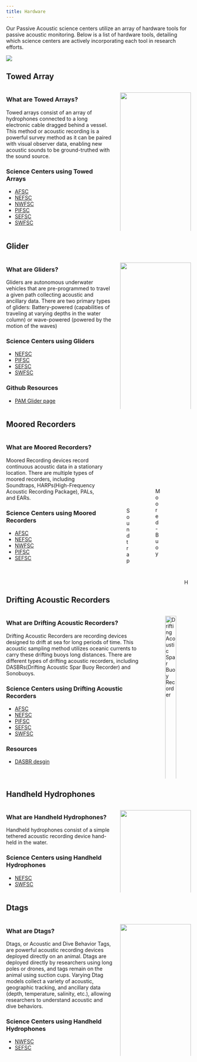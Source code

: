 ```yaml
---
title: Hardware
---
```

Our Passive Acoustic science centers utilize an array of hardware tools for passive acoustic monitoring. Below is a list of hardware tools, detailing which science centers are actively incorporating each tool in research efforts.

![](/content/images/Hardware/Hardware.png)

## Towed Array

:::::::::::::: {.columns}
::: {.column width="60%"}

### What are Towed Arrays?
Towed arrays consist of an array of hydrophones connected to a long electronic cable dragged behind a vessel. This method or acoustic recording is a powerful survey method as it can be paired with visual observer data, enabling new acoustic sounds to be ground-truthed with the sound source. 

### Science Centers using Towed Arrays
- [AFSC](https://noaa-afsc.github.io/AFSC-MML-PAM-Lab-Manual/content/Hardware.html)
- [NEFSC](https://nefsc.github.io/NEFSC_PAB_lab_manual/content/Hardware/Hardware.html)
- [NWFSC](https://noaa-nwfsc.github.io/NWFSC-PAM-Lab-Manual/content/Hardware.html)
- [PIFSC](https://pifsc-protected-species-division.github.io/CRP_PAM_Manual/content/Hardware.html)
- [SEFSC](https://sefsc.github.io/SEFSC-PAM-Lab-Manual/content/Hardware.html)
- [SWFSC](https://sael-swfsc.github.io/SAEL-lab-manual/content/Hardware.html)

:::
::: {.column width="40%"}
![](/content/images/Hardware/SHIP-TOWED-ARRAY.png){width=100%}

:::
::::::::::::::

## Glider

:::::::::::::: {.columns}
::: {.column width="60%"}

### What are Gliders?
Gliders are autonomous underwater vehicles that are pre-programmed to travel a given path collecting acoustic and ancillary data. There are two primary types of gliders: Battery-powered (capabilities of traveling at varying depths in the water column) or wave-powered (powered by the motion of the waves)

### Science Centers using Gliders
- [NEFSC](https://nefsc.github.io/NEFSC_PAB_lab_manual/content/Hardware/Hardware.html)
- [PIFSC](https://pifsc-protected-species-division.github.io/CRP_PAM_Manual/content/Hardware.html)
- [SEFSC](https://sefsc.github.io/SEFSC-PAM-Lab-Manual/content/Hardware.html)
- [SWFSC](https://sael-swfsc.github.io/SAEL-lab-manual/content/Hardware.html)



### Github Resources
- [PAM Glider page](https://nmfs-ost.github.io/PAM-Glider/content/gliders.html)
:::
::: {.column width="40%"}

![](/content/images/Hardware/SLOCUM-GLIDER.png){width=100%}

:::
::::::::::::::

## Moored Recorders

:::::::::::::: {.columns}
::: {.column width="60%"}

### What are Moored Recorders?
Moored Recording devices record continuous acoustic data in a stationary location. There are multiple types of moored recorders, including Soundtraps, HARPs(High-Frequency Acoustic Recording Package), PALs, and EARs.  

### Science Centers using Moored Recorders

- [AFSC](https://noaa-afsc.github.io/AFSC-MML-PAM-Lab-Manual/content/Hardware.html)
- [NEFSC](https://nefsc.github.io/NEFSC_PAB_lab_manual/content/Hardware/Hardware.html)
- [NWFSC](https://noaa-nwfsc.github.io/NWFSC-PAM-Lab-Manual/content/Hardware.html)
- [PIFSC](https://pifsc-protected-species-division.github.io/CRP_PAM_Manual/content/Hardware.html)
- [SEFSC](https://sefsc.github.io/SEFSC-PAM-Lab-Manual/content/Hardware.html)

:::
::: {.column width="13%"}

![Soundtrap](/content/images/Hardware/SOUNDTRAP.png){width=45%}

:::
::: {.column width="13%"}

![Moored-Buoy](/content/images/Hardware/MOORED-BUOY.png){width=32%}

:::
::: {.column width="13%"}

![HARP](/content/images/Hardware/HARP.png){width=93%}

:::
::::::::::::::

## Drifting Acoustic Recorders

:::::::::::::: {.columns}
::: {.column width="70%"}

### What are Drifting Acoustic Recorders?
Drifting Acoustic Recorders are recording devices designed to drift at sea for long periods of time. This acoustic sampling method utilizes oceanic currents to carry these drifting buoys long distances. There are different types of drifting acoustic recorders, including DASBRs(Drifting Acoustic Spar Buoy Recorder) and Sonobuoys.

### Science Centers using Drifting Acoustic Recorders
- [AFSC](https://noaa-afsc.github.io/AFSC-MML-PAM-Lab-Manual/content/Hardware.html)
- [NEFSC](https://nefsc.github.io/NEFSC_PAB_lab_manual/content/Hardware/Hardware.html)
- [PIFSC](https://pifsc-protected-species-division.github.io/CRP_PAM_Manual/content/Hardware.html)
- [SEFSC](https://sefsc.github.io/SEFSC-PAM-Lab-Manual/content/Hardware.html)
- [SWFSC](https://sael-swfsc.github.io/SAEL-lab-manual/content/Hardware.html)




### Resources
- [DASBR desgin](https://www.cetus.ucsd.edu/dclde/docs/pdfs/Wednesday/W4-Griffiths.pdf)
:::
::: {.column width="18%"}

![Drifting Acoustic Spar Buoy Recorder](/content/images/Hardware/DASBR.PNG){width=100%}

:::
::::::::::::::

## Handheld Hydrophones

:::::::::::::: {.columns}
::: {.column width="60%"}

### What are Handheld Hydrophones?
Handheld hydrophones consist of a simple tethered acoustic recording device hand-held in the water. 

### Science Centers using Handheld Hydrophones
- [NEFSC](https://nefsc.github.io/NEFSC_PAB_lab_manual/content/Hardware/Hardware.html)
- [SWFSC](https://sael-swfsc.github.io/SAEL-lab-manual/content/Hardware.html)

:::
::: {.column width="40%"}

![](/content/images/Hardware/HYDROPHONE.png){width=100%}

:::
::::::::::::::


## Dtags

:::::::::::::: {.columns}
::: {.column width="60%"}

### What are Dtags?
Dtags, or Acoustic and Dive Behavior Tags, are powerful acoustic recording devices deployed directly on an animal. Dtags are deployed directly by researchers using long poles or drones, and tags remain on the animal using suction cups. Varying Dtag models collect a variety of acoustic, geographic tracking, and ancillary data (depth, temperature, salinity, etc.), allowing researchers to understand acoustic and dive behaviors.

### Science Centers using Handheld Hydrophones

- [NWFSC](https://noaa-nwfsc.github.io/NWFSC-PAM-Lab-Manual/content/Hardware.html)
- [SEFSC](https://sefsc.github.io/SEFSC-PAM-Lab-Manual/content/Hardware.html)

:::
::: {.column width="40%"}

![](/content/images/Hardware/TAG-HUMPBACK.png){width=100%}

:::
::::::::::::::

